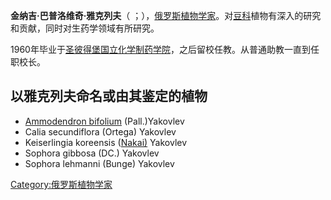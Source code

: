 {{unreferenced|time=2010-12-07T22:06:08+00:00}}
'''金纳吉·巴普洛维奇·雅克列夫'''（{{lang-ru|Генна́дий Па́влович Я́ковлев}} ；{{bd|1938年|6月7日|}}），[[俄罗斯|俄罗斯]][[植物学家|植物学家]]。对[[豆科|豆科]]植物有深入的研究和贡献，同时对生药学领域有所研究。

1960年毕业于[[圣彼得堡国立化学制药学院|圣彼得堡国立化学制药学院]]，之后留校任教。从普通助教一直到任职校长。

== 以雅克列夫命名或由其鉴定的植物 ==
* [[银砂槐|Ammodendron bifolium]] (Pall.)Yakovlev
* Calia secundiflora (Ortega) Yakovlev
* Keiserlingia koreensis ([[中井猛之进|Nakai)]] Yakovlev 
* Sophora gibbosa (DC.) Yakovlev 
* Sophora lehmanni (Bunge) Yakovlev

{{species|Gennady_Pavlovich_Yakovlev}}
{{Authority control}}
{{DEFAULTSORT:Yakovlev}}
[[Category:俄罗斯植物学家|Category:俄罗斯植物学家]]
{{russia-bio-stub}}